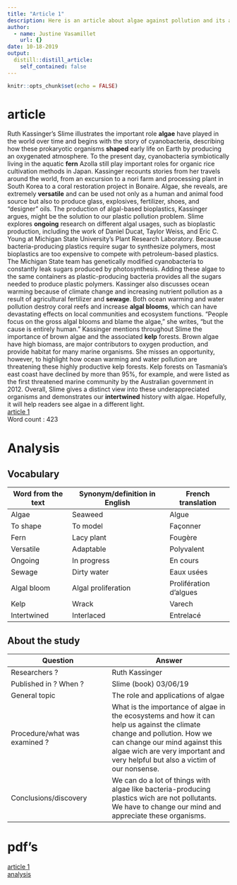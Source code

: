```yaml
---
title: "Article 1"
description: Here is an article about algae against pollution and its analysis
author:
  - name: Justine Vasamillet
    url: {}
date: 10-18-2019
output:
  distill::distill_article:
    self_contained: false
---
```


```r
knitr::opts_chunk$set(echo = FALSE)
```
# article
Ruth Kassinger’s Slime illustrates the important role **algae** have played in the world
over time and begins with the story of cyanobacteria, describing how these
prokaryotic organisms **shaped** early life on Earth by producing an oxygenated
atmosphere. To the present day, cyanobacteria symbiotically living in the aquatic
**fern** Azolla still play important roles for organic rice cultivation methods in Japan.
Kassinger recounts stories from her travels around the world, from an excursion to a
nori farm and processing plant in South Korea to a coral restoration project in
Bonaire. Algae, she reveals, are extremely **versatile** and can be used not only as a
human and animal food source but also to produce glass, explosives, fertilizer,
shoes, and “designer” oils.
The production of algal-based bioplastics, Kassinger argues, might be the solution to
our plastic pollution problem. Slime explores **ongoing** research on different algal
usages, such as bioplastic production, including the work of Daniel Ducat, Taylor
Weiss, and Eric C. Young at Michigan State University’s Plant Research Laboratory.
Because bacteria-producing plastics require sugar to synthesize polymers, most
bioplastics are too expensive to compete with petroleum-based plastics. The
Michigan State team has genetically modified cyanobacteria to constantly leak
sugars produced by photosynthesis. Adding these algae to the same containers as
plastic-producing bacteria provides all the sugars needed to produce plastic
polymers.
Kassinger also discusses ocean warming because of climate change and increasing
nutrient pollution as a result of agricultural fertilizer and **sewage**. Both ocean warming
and water pollution destroy coral reefs and increase **algal blooms**, which can have
devastating effects on local communities and ecosystem functions. “People focus on
the gross algal blooms and blame the algae,” she writes, “but the cause is entirely
human.”
Kassinger mentions throughout Slime the importance of brown algae and the
associated **kelp** forests. Brown algae have high biomass, are major contributors to
oxygen production, and provide habitat for many marine organisms. She misses an
opportunity, however, to highlight how ocean warming and water pollution are
threatening these highly productive kelp forests. Kelp forests on Tasmania’s east
coast have declined by more than 95%, for example, and were listed as the first
threatened marine community by the Australian government in 2012.
Overall, Slime gives a distinct view into these underappreciated organisms and
demonstrates our **intertwined** history with algae. Hopefully, it will help readers see
algae in a different light.  
[article 1](https://blogs.sciencemag.org/books/2019/06/03/slime/)  
Word count : 423

# Analysis
## Vocabulary 
Word from the text |Synonym/definition in English |French translation
-------------------|------------------------------|--------------------
Algae              |Seaweed                       |Algue
To shape           |To model                      |Façonner
Fern               |Lacy plant                    |Fougère
Versatile          |Adaptable                     |Polyvalent
Ongoing            |In progress                   |En cours
Sewage             |Dirty water                   |Eaux usées
Algal bloom        |Algal proliferation           |Prolifération d’algues
Kelp               |Wrack                         |Varech
Intertwined        |Interlaced                    |Entrelacé 

## About the study
Question                      |Answer
------------------------------|------------------------------------
Researchers ?                 |Ruth Kassinger
Published in ? When ?         |Slime (book) 03/06/19
General topic                 |The role and applications of algae
Procedure/what was examined ? |What is the importance of algae in the ecosystems and how it can help us against the climate change and pollution. How we can change our mind against this algae wich are very important and very helpful but also a victim of our nonsense.
Conclusions/discovery         |We can do a lot of things with algae like bacteria-producing plastics wich are not pollutants. We have to change our mind and appreciate these organisms.

# pdf's
[article 1](article 1.pdf)  
[analysis](article 1 analyse.pdf)
